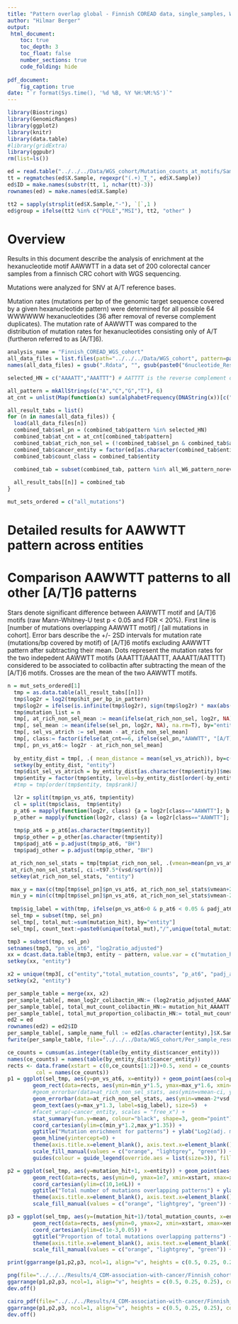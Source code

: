 ```yaml
---
title: "Pattern overlap global - Finnish COREAD data, single_samples, WWWWWW hexanucleotides - Plots"
author: "Hilmar Berger"
output:
 html_document:
    toc: true
    toc_depth: 3
    toc_float: false
    number_sections: true
    code_folding: hide
    
pdf_document:
    fig_caption: true
date: "`r format(Sys.time(), '%d %B, %Y %H:%M:%S')`"
---
```



```r
library(Biostrings)
library(GenomicRanges)
library(ggplot2)
library(knitr)
library(data.table)
#library(gridExtra)
library(ggpubr)
rm(list=ls())
```

```r
ed = read.table("../../../Data/WGS_cohort/Mutation_counts_at_motifs/Sample_sequencing_overview.txt", sep="\t", header=T, comment.char = "", stringsAsFactors = F)
tt = regmatches(ed$X.Sample, regexpr("(.+)_T_", ed$X.Sample))
ed$ID = make.names(substr(tt, 1, nchar(tt)-3))
rownames(ed) = make.names(ed$X.Sample)

tt2 = sapply(strsplit(ed$X.Sample,"-"), `[`,1 )
ed$group = ifelse(tt2 %in% c("POLE","MSI"), tt2, "other" )
```

# Overview

Results in this document describe the analysis of enrichment at the hexanucleotide motif AAWWTT in a data set of 200 colorectal cancer samples from a finnisch CRC cohort with WGS sequencing.

Mutations were analyzed for SNV at A/T reference bases.

Mutation rates (mutations per bp of the genomic target sequence covered by a given hexanucleotide pattern) were determined for all possible 64 WWWWWW hexanucleotides (36 after removal of reverse complement duplicates). The mutation rate of AAWWTT was compared to the distribution of mutation rates for hexanucleotides consisting only of A/T (furtheron referred to as [A/T]6).

```r
analysis_name = "Finnish_COREAD_WGS_cohort"
all_data_files = list.files(path="../../../Data/WGS_cohort", pattern=paste0("6nucleotide_Results_",analysis_name,".+Rdata"), full.names = T)
names(all_data_files) = gsub(".Rdata", "", gsub(paste0("6nucleotide_Results_",analysis_name,"_"),"", basename(all_data_files)))
```

```r
selected_HN = c("AAAATT","AAATTT") # AATTTT is the reverse complement of AAAATT and will therefore always get the exact same hits
```


```r
all_pattern = mkAllStrings(c("A","C","G","T"), 6)
at_cnt = unlist(Map(function(x) sum(alphabetFrequency(DNAString(x))[c("A","T")]), all_pattern))
```


```r
all_result_tabs = list()
for (n in names(all_data_files)) {
  load(all_data_files[n])
  combined_tab$sel_pn = (combined_tab$pattern %in% selected_HN)
  combined_tab$at_cnt = at_cnt[combined_tab$pattern]
  combined_tab$at_rich_non_sel = (!combined_tab$sel_pn & combined_tab$at_cnt == 6)
  combined_tab$cancer_entity = factor(ed[as.character(combined_tab$entity),"group"], levels=c("MSI","POLE","other"))
  combined_tab$count_class = combined_tab$entity

  combined_tab = subset(combined_tab, pattern %in% all_W6_pattern_norevcomp$pattern)
  
  all_result_tabs[[n]] = combined_tab
}
```

```r
mut_sets_ordered = c("all_mutations")
```

# Detailed results for AAWWTT pattern across entities

# Comparison AAWWTT patterns to all other [A/T]6 patterns

Stars denote significant difference between AAWWTT motif and [A/T]6 motifs (raw Mann-Whitney-U test p < 0.05 and FDR < 20%).  First line is [number of mutations overlapping AAWWTT motif] / [all mutations in cohort]. Error bars describe the  +/- 2SD intervals for mutation rate (mutations/bp covered by motif) of [A/T]6 motifs excluding AAWWTT pattern after subtracting their mean. Dots represent the mutation rates for the two indepedent AAWWTT motifs (AAATTT/AAATTT, AAAATT/AATTTT) considered to be associated to colibactin after subtracting the mean of the [A/T]6 motifs. Crosses are the mean of the two AAWWTT motifs. 


```r
n = mut_sets_ordered[1]
  tmp = as.data.table(all_result_tabs[[n]])
  tmp$log2r = log2(tmp$hit_per_bp_in_pattern)
  tmp$log2r = ifelse(is.infinite(tmp$log2r), sign(tmp$log2r) * max(abs(tmp$log2r[!is.infinite(tmp$log2r)]))*1.5, tmp$log2r)
  tmp$mutation_list = n
  tmp[, at_rich_non_sel_mean := mean(ifelse(at_rich_non_sel, log2r, NA), na.rm=T), by="entity"]
  tmp[, sel_mean := mean(ifelse(sel_pn, log2r, NA), na.rm=T), by="entity"]
  tmp[, sel_vs_atrich := sel_mean - at_rich_non_sel_mean]
  tmp[, class:= factor(ifelse(at_cnt==6, ifelse(sel_pn,"AAWWTT", "[A/T]6"),"other"), levels=c("AAWWTT","[A/T]6","other"))]
  tmp[, pn_vs_at6:= log2r - at_rich_non_sel_mean]
  
  by_entity_dist = tmp[, .( mean_distance = mean(sel_vs_atrich)), by=c("entity", "cancer_entity")]
  setkey(by_entity_dist, "entity")
  tmp$dist_sel_vs_atrich = by_entity_dist[as.character(tmp$entity)]$mean_distance
  tmp$entity = factor(tmp$entity, levels=by_entity_dist[order(-by_entity_dist$mean_distance)]$entity)
  #tmp = tmp[order(tmp$entity, tmp$rank)]

  l2r = split(tmp$pn_vs_at6, tmp$entity)
  cl = split(tmp$class,  tmp$entity)
  p_at6 = mapply(function(log2r, class) {a = log2r[class=="AAWWTT"]; b = log2r[class=="[A/T]6"]; if(length(a)>1 && length(b)>1) {p=wilcox.test(a,b )$p.value} else {p=NA}; return(p)}, l2r, cl)
  p_other = mapply(function(log2r, class) {a = log2r[class=="AAWWTT"]; b = log2r[class=="other"]; if(length(a)>1 && length(b)>1) {p=wilcox.test(a,b )$p.value} else {p=NA}; return(p)}, l2r, cl)
  
  tmp$p_at6 = p_at6[as.character(tmp$entity)]
  tmp$p_other = p_other[as.character(tmp$entity)]
  tmp$padj_at6 = p.adjust(tmp$p_at6, "BH")
  tmp$padj_other = p.adjust(tmp$p_other, "BH")

 at_rich_non_sel_stats = tmp[tmp$at_rich_non_sel, .(vmean=mean(pn_vs_at6), vsd=mad(pn_vs_at6), n=.N, t97.5=qt(0.975, .N-1), entity = unique(entity)), by=c("cancer_entity", "count_class")]
 at_rich_non_sel_stats[, ci:=t97.5*(vsd/sqrt(n))]
 setkey(at_rich_non_sel_stats, "entity")

 max_y = max(c(tmp[tmp$sel_pn]$pn_vs_at6, at_rich_non_sel_stats$vmean+2*at_rich_non_sel_stats$vsd))
 min_y = min(c(tmp[tmp$sel_pn]$pn_vs_at6, at_rich_non_sel_stats$vmean-2*at_rich_non_sel_stats$vsd))
 
 tmp$sig_label = with(tmp, ifelse(pn_vs_at6>0 & p_at6 < 0.05 & padj_at6 < 0.2, "*", ""))
 sel_tmp = subset(tmp, sel_pn)
 sel_tmp[, total_mut:=sum(mutation_hit), by="entity"]
 sel_tmp[, count_text:=paste0(unique(total_mut),"/",unique(total_mutation_counts), "\n[", unique(sample_counts),"]"), by="entity"]
```


```r
tmp3 = subset(tmp, sel_pn)
setnames(tmp3, "pn_vs_at6", "log2ratio_adjusted")
xx = dcast.data.table(tmp3, entity ~ pattern, value.var = c("mutation_hit", "total_pattern_sites", "pattern_bp","hit_per_bp_in_pattern", "log2ratio_adjusted" ))
setkey(xx, "entity")

x2 = unique(tmp3[, c("entity","total_mutation_counts", "p_at6", "padj_at6", "cancer_entity"), with=F])
setkey(x2, "entity")

per_sample_table = merge(xx, x2)
per_sample_table[, mean_log2r_colibactin_HN:= (log2ratio_adjusted_AAAATT+log2ratio_adjusted_AAATTT)/2]
per_sample_table[, total_mut_count_colibactin_HN:= mutation_hit_AAAATT + mutation_hit_AAATTT]
per_sample_table[, total_mut_proportion_colibactin_HN:= total_mut_count_colibactin_HN/total_mutation_counts]
ed2 = ed
rownames(ed2) = ed2$ID
per_sample_table[, sample_name_full := ed2[as.character(entity),]$X.Sample ]
fwrite(per_sample_table, file="../../../Data/WGS_cohort/Per_sample_results_HN_SNV_enrichment.txt", sep="\t", quote = F)
```

```r
ce_counts = cumsum(as.integer(table(by_entity_dist$cancer_entity)))
names(ce_counts) = names(table(by_entity_dist$cancer_entity))
rects <- data.frame(xstart = c(0,ce_counts[1:2])+0.5, xend = ce_counts+0.5, 
         col = names(ce_counts))
p1 = ggplot(sel_tmp, aes(y=pn_vs_at6, x=entity)) + geom_point(aes(col=pattern)) +
        geom_rect(data=rects, aes(ymin=min_y*1.5, ymax=max_y*1.6, xmin=xstart, xmax=xend, fill=col), alpha =0.3, inherit.aes=F) + 
        #geom_errorbar(data=at_rich_non_sel_stats, aes(ymin=vmean-ci, ymax=vmean+ci, x=count_class), inherit.aes = F) + 
        geom_errorbar(data=at_rich_non_sel_stats, aes(ymin=vmean-2*vsd, ymax=vmean+2*vsd, x=entity), inherit.aes = F, alpha=.3) + 
        geom_text(aes(y=max_y*1.3, label=sig_label), size=5)  +
        #facet_wrap(~cancer_entity, scales = "free_x") + 
        stat_summary(fun.y=mean, colour="black", shape=3, geom="point") + 
        coord_cartesian(ylim=c(min_y*1.2,max_y*1.35)) + 
        ggtitle("Mutation enrichment for patterns") + ylab("Log2(adj. mutation rate)") + 
        geom_hline(yintercept=0) + 
        theme(axis.title.x=element_blank(), axis.text.x=element_blank(), axis.ticks.x=element_blank(), text = element_text(size=14), axis.title.y=element_text(size=20), legend.text=element_text(size=16), legend.title=element_blank(), axis.text.y=element_text(size=20)) + 
        scale_fill_manual(values = c("orange", "lightgrey", "green")) + scale_color_manual(values = c("red","blue")) + 
        guides(colour = guide_legend(override.aes = list(size=3)), fill = guide_legend(override.aes = list(size=3))) 

p2 = ggplot(sel_tmp, aes(y=mutation_hit+1, x=entity)) + geom_point(aes(col=pattern)) +
        geom_rect(data=rects, aes(ymin=0, ymax=1e7, xmin=xstart, xmax=xend, fill=col), alpha =0.3, inherit.aes=F) + 
        coord_cartesian(ylim=c(10,1e6L)) + 
        ggtitle("Total number of mutations overlapping patterns") + ylab("Number") + 
        theme(axis.title.x=element_blank(), axis.text.x=element_blank(), axis.ticks.x=element_blank(), text = element_text(size=14), axis.title.y=element_text(size=20), axis.text.y=element_text(size=20)) + 
        scale_fill_manual(values = c("orange", "lightgrey", "green")) + scale_color_manual(values = c("red","blue")) + scale_y_log10()

p3 = ggplot(sel_tmp, aes(y=(mutation_hit+1)/total_mutation_counts, x=entity)) + geom_point(aes(col=pattern)) +
        geom_rect(data=rects, aes(ymin=0, ymax=2, xmin=xstart, xmax=xend, fill=col), alpha =0.3, inherit.aes=F) + 
        coord_cartesian(ylim=c(1e-3,0.05)) + 
        ggtitle("Proportion of total mutations overlapping patterns") + ylab("Proportion") + 
        theme(axis.title.x=element_blank(), axis.text.x=element_blank(), axis.ticks.x=element_blank(), text = element_text(size=14), axis.title.y=element_text(size=20), axis.text.y=element_text(size=20)) + 
        scale_fill_manual(values = c("orange", "lightgrey", "green")) + scale_color_manual(values = c("red","blue")) 

print(ggarrange(p1,p2,p3, ncol=1, align="v", heights = c(0.5, 0.25, 0.25), common.legend = T))

```

```r
png(file="../../../Results/4_CDM-association-with-cancer/Finnish_cohort_COREAD_enrichment_HN_SNV.png", width = 1800, height=900)
ggarrange(p1,p2,p3, ncol=1, align="v", heights = c(0.5, 0.25, 0.25), common.legend = T)
dev.off()
```

```r
cairo_pdf(file="../../../Results/4_CDM-association-with-cancer/Finnish_cohort_COREAD_enrichment_HN_SNV_cairo.pdf", width = 18, height=9) 
ggarrange(p1,p2,p3, ncol=1, align="v", heights = c(0.5, 0.25, 0.25), common.legend = T)
dev.off()
```

